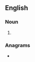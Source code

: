 ==English==

===Noun===
{{head|en|noun form}}

# {{plural of|francoa|lang=en}}

===Anagrams===
* {{anagrams|en|a=aacfnors|foracans}}